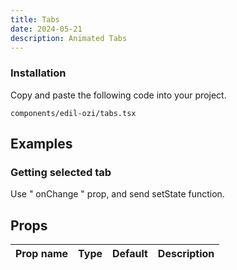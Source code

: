 ```yaml
---
title: Tabs
date: 2024-05-21
description: Animated Tabs
---
```


<ComponentPreview name="tabs-demo" />

<Steps>

### Installation

Copy and paste the following code into your project.

```text
components/edil-ozi/tabs.tsx
```

<ComponentSource name="tabs" />

</Steps>

## Examples

### Getting selected tab

Use " onChange " prop, and send setState function.

<ComponentPreview name="tabs-demo-controlled" />

## Props

| Prop name   | Type     | Default | Description                        |
| ----------- | -------- | ------- | ---------------------------------- |

